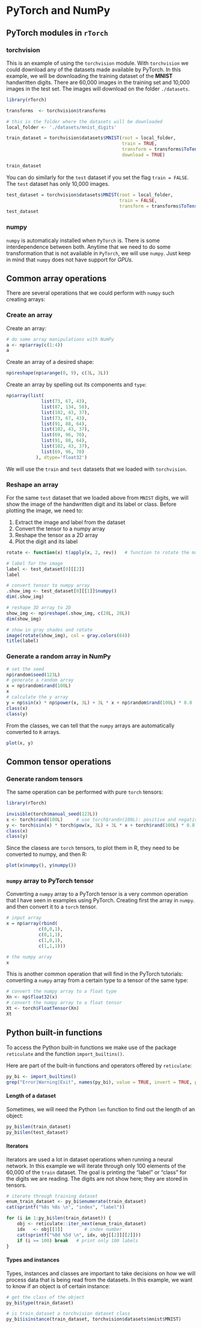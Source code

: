 # PyTorch and NumPy

## PyTorch modules in `rTorch`

### torchvision

This is an example of using the `torchvision` module. With `torchvision` we could download any of the datasets made available by PyTorch. In this example, we will be downloading the training dataset of the **MNIST** handwritten digits. There are 60,000 images in the training set and 10,000 images in the test set. The images will download on the folder `./datasets`.

```r
library(rTorch)

transforms  <- torchvision$transforms

# this is the folder where the datasets will be downloaded
local_folder <- './datasets/mnist_digits'

train_dataset = torchvision$datasets$MNIST(root = local_folder, 
                                           train = TRUE, 
                                           transform = transforms$ToTensor(),
                                           download = TRUE)

train_dataset
```

You can do similarly for the `test` dataset if you set the flag `train = FALSE`. The `test` dataset has only 10,000 images.

```r
test_dataset = torchvision$datasets$MNIST(root = local_folder, 
                                          train = FALSE, 
                                          transform = transforms$ToTensor())
test_dataset
```

### numpy

`numpy` is automaticaly installed when `PyTorch` is. There is some interdependence between both. Anytime that we need to do some transformation that is not available in `PyTorch`, we will use `numpy`. Just keep in mind that `numpy` does not have support for *GPUs*.


## Common array operations

There are several operations that we could perform with `numpy` such creating arrays:

### Create an array {.unnumbered}
Create an array:

```r
# do some array manipulations with NumPy
a <- np$array(c(1:4))
a
```

Create an array of a desired shape:

```r
np$reshape(np$arange(0, 9), c(3L, 3L))
```

Create an array by spelling out its components and `type`:

```r
np$array(list(
             list(73, 67, 43),
             list(87, 134, 58),
             list(102, 43, 37),
             list(73, 67, 43), 
             list(91, 88, 64), 
             list(102, 43, 37), 
             list(69, 96, 70), 
             list(91, 88, 64), 
             list(102, 43, 37), 
             list(69, 96, 70)
           ), dtype='float32')
```

We will use the `train` and `test` datasets that we loaded with `torchvision`.

### Reshape an array {.unnumbered}

For the same `test` dataset that we loaded above from `MNIST` digits, we will show the image of the handwritten digit and its label or class. Before plotting the image, we need to:

1.  Extract the image and label from the dataset
2.  Convert the tensor to a numpy array
3.  Reshape the tensor as a 2D array
4.  Plot the digit and its label


```r
rotate <- function(x) t(apply(x, 2, rev))   # function to rotate the matrix

# label for the image
label <- test_dataset[0][[2]]
label    

# convert tensor to numpy array
.show_img <- test_dataset[0][[1]]$numpy()
dim(.show_img) 

# reshape 3D array to 2D 
show_img <- np$reshape(.show_img, c(28L, 28L))
dim(show_img)
```

```r
# show in gray shades and rotate
image(rotate(show_img), col = gray.colors(64))
title(label)
```

### Generate a random array in NumPy {.unnumbered}

```r
# set the seed
np$random$seed(123L)
# generate a random array
x = np$random$rand(100L)
x
# calculate the y array
y = np$sin(x) * np$power(x, 3L) + 3L * x + np$random$rand(100L) * 0.8
class(x)
class(y)
```

From the classes, we can tell that the `numpy` arrays are automatically converted to `R` arrays.

```r
plot(x, y)
```

## Common tensor operations

### Generate random tensors {.unnumbered}

The same operation can be performed with pure `torch` tensors:

```r
library(rTorch)

invisible(torch$manual_seed(123L))
x <- torch$rand(100L)     # use torch$randn(100L): positive and negative numbers
y <- torch$sin(x) * torch$pow(x, 3L) + 3L * x + torch$rand(100L) * 0.8
class(x)
class(y)
```

Since the clasess are `torch` tensors, to plot them in R, they need to be converted to numpy, and then R:

```r
plot(x$numpy(), y$numpy())
```

### `numpy` array to PyTorch tensor {.unnumbered}

Converting a `numpy` array to a PyTorch tensor is a very common operation that I have seen in examples using PyTorch. Creating first the array in `numpy`. and then convert it to a `torch` tensor.

```r
# input array
x = np$array(rbind(
            c(0,0,1),
            c(0,1,1),
            c(1,0,1),
            c(1,1,1)))

# the numpy array
x
```

This is another common operation that will find in the PyTorch tutorials: converting a `numpy` array from a certain type to a tensor of the same type:

```r
# convert the numpy array to a float type
Xn <- np$float32(x)
# convert the numpy array to a float tensor
Xt <- torch$FloatTensor(Xn)
Xt
```


## Python built-in functions

To access the Python built-in functions we make use of the package `reticulate` and the function `import_builtins()`.

Here are part of the built-in functions and operators offered by `reticulate`:

```r
py_bi <- import_builtins()
grep("Error|Warning|Exit", names(py_bi), value = TRUE, invert = TRUE, perl = TRUE)

```

#### Length of a dataset {.unnumbered}

Sometimes, we will need the Python `len` function to find out the length of an object:

```r
py_bi$len(train_dataset)
py_bi$len(test_dataset)
```

#### Iterators {.unnumbered}

Iterators are used a lot in dataset operations when running a neural network. In this example we will iterate through only 100 elements of the 60,000 of the `train` dataset. The goal is printing the "label" or "class" for the digits we are reading. The digits are not show here; they are stored in tensors.

<!-- we use results="hold" to wait for the header of the table -->

```r
# iterate through training dataset
enum_train_dataset <- py_bi$enumerate(train_dataset)
cat(sprintf("%8s %8s \n", "index", "label"))

for (i in 1:py_bi$len(train_dataset)) {
    obj <- reticulate::iter_next(enum_train_dataset)
    idx   <- obj[[1]]        # index number
    cat(sprintf("%8d %5d \n", idx, obj[[2]][[2]]))
    if (i >= 100) break   # print only 100 labels
}
```

#### Types and instances {.unnumbered}

Types, instances and classes are important to take decisions on how we will process data that is being read from the datasets. In this example, we want to know if an object is of certain instance:

```r
# get the class of the object
py_bi$type(train_dataset)

# is train_dataset a torchvision dataset class
py_bi$isinstance(train_dataset, torchvision$datasets$mnist$MNIST)
```
